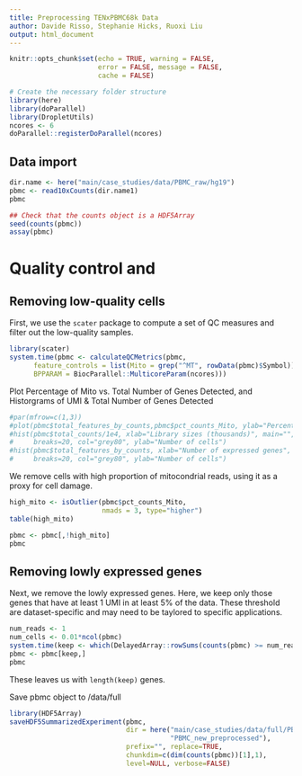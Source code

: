 ```yaml
---
title: Preprocessing TENxPBMC68k Data
author: Davide Risso, Stephanie Hicks, Ruoxi Liu
output: html_document
---
```


```r
knitr::opts_chunk$set(echo = TRUE, warning = FALSE, 
                      error = FALSE, message = FALSE, 
                      cache = FALSE)

```

```r
# Create the necessary folder structure
library(here)
library(doParallel)
library(DropletUtils)
ncores <- 6
doParallel::registerDoParallel(ncores)
```

## Data import 
```r
dir.name <- here("main/case_studies/data/PBMC_raw/hg19")
pbmc <- read10xCounts(dir.name1)
pbmc

## Check that the counts object is a HDF5Array
seed(counts(pbmc))
assay(pbmc)
```

# Quality control and 

## Removing low-quality cells

First, we use the `scater` package to compute a set of 
QC measures and filter out the low-quality samples.

```r
library(scater)
system.time(pbmc <- calculateQCMetrics(pbmc, 
      feature_controls = list(Mito = grep("^MT", rowData(pbmc)$Symbol)),
      BPPARAM = BiocParallel::MulticoreParam(ncores)))
```

Plot Percentage of Mito vs. Total Number of Genes Detected, and Historgrams of UMI & Total Number of Genes Detected
```r
#par(mfrow=c(1,3))
#plot(pbmc$total_features_by_counts,pbmc$pct_counts_Mito, ylab="Percentage of Mito", xlab="Total Number of Genes Detected")
#hist(pbmc$total_counts/1e4, xlab="Library sizes (thousands)", main="",
#     breaks=20, col="grey80", ylab="Number of cells")
#hist(pbmc$total_features_by_counts, xlab="Number of expressed genes", main="",
#     breaks=20, col="grey80", ylab="Number of cells")
```
We remove cells with high proportion of mitocondrial 
reads, using it as a proxy for cell damage. 

```r
high_mito <- isOutlier(pbmc$pct_counts_Mito, 
                       nmads = 3, type="higher")
table(high_mito)

pbmc <- pbmc[,!high_mito]
pbmc
```

## Removing lowly expressed genes

Next, we remove the lowly expressed genes. Here, 
we keep only those genes that have at least 1 UMI 
in at least 5% of the data. These threshold are
dataset-specific and may need to be taylored to 
specific applications.

```r
num_reads <- 1
num_cells <- 0.01*ncol(pbmc)
system.time(keep <- which(DelayedArray::rowSums(counts(pbmc) >= num_reads ) >= num_cells))
pbmc <- pbmc[keep,]
pbmc
```

These leaves us with `length(keep)` genes.

Save pbmc object to /data/full
```r
library(HDF5Array)
saveHDF5SummarizedExperiment(pbmc, 
                             dir = here("main/case_studies/data/full/PBMC_new",
                                        "PBMC_new_preprocessed"), 
                             prefix="", replace=TRUE, 
                             chunkdim=c(dim(counts(pbmc))[1],1), 
                             level=NULL, verbose=FALSE)
```
